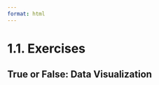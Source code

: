```yaml
---
format: html
---
```


<script src='../../src/quiz.js'></script>  <!-- Only needed once per page -->

# 1.1. Exercises

## True or False: Data Visualization

<div id='mcq1'></div> <!-- The quiz will be inserted here -->
<script>
    generateQuiz(
        'mcq1', // Must be unique and match the ID above
        'True or False',  // Question title
        'It is easier for humans to interpret plots than raw numbers.',  // Question/statement text
        { // Option: Explanation
        'True': 'We saw in the slides that sometimes humans can pick up more information about the data in plots.',
        'False': 'Take a look at the slides. Is it easier to notice trends and patterns with the data displayed in tables or in plots?'
        },
        'True',  // Correction answer
    );
</script>

<div id='mcq2'></div> <!-- The quiz will be inserted here -->
<script>
    generateQuiz(
        'mcq2',
        'True or False',
        'Statistical summaries are often useful, but it is a good idea to also visualize your data before drawing any conclusions.',
        {
        'True': '',
        'False': 'Summaries are helpful but don’t get us a full picture like a visualization can.'
        },
        'True',
    );
</script>
